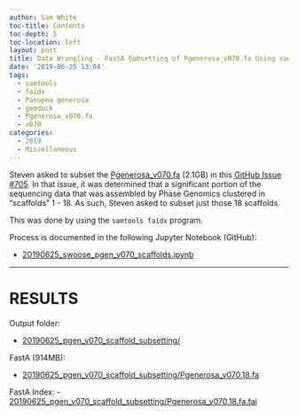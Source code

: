 ```yaml
---
author: Sam White
toc-title: Contents
toc-depth: 5
toc-location: left
layout: post
title: Data Wrangling - FastA Subsetting of Pgenerosa_v070.fa Using samtools faidx
date: '2019-06-25 13:04'
tags:
  - samtools
  - faidx
  - Panopea generosa
  - geoduck
  - Pgenerosa_v070.fa
  - v070
categories:
  - 2019
  - Miscellaneous
---
```

Steven asked to subset the [Pgenerosa_v070.fa](http://owl.fish.washington.edu/halfshell/genomic-databank/Pgenerosa_v070.fa) (2.1GB) in this [GitHub Issue #705](https://github.com/RobertsLab/resources/issues/705). In that issue, it was determined that a significant portion of the sequencing data that was assembled by Phase Genomics clustered in "scaffolds" 1 - 18. As such, Steven asked to subset just those 18 scaffolds.

This was done by using the `samtools faidx` program.

Process is documented in the following Jupyter Notebook (GitHub):

- [20190625_swoose_pgen_v070_scaffolds.ipynb](https://github.com/RobertsLab/code/blob/master/notebooks/sam/20190625_swoose_pgen_v070_scaffolds.ipynb)


---

# RESULTS

Output folder:

- [20190625_pgen_v070_scaffold_subsetting/](https://gannet.fish.washington.edu/Atumefaciens/20190625_pgen_v070_scaffold_subsetting/)

FastA (914MB):

- [20190625_pgen_v070_scaffold_subsetting/Pgenerosa_v070.18.fa](https://gannet.fish.washington.edu/Atumefaciens/20190625_pgen_v070_scaffold_subsetting/Pgenerosa_v070.18.fa)

FastA Index:
- [20190625_pgen_v070_scaffold_subsetting/Pgenerosa_v070.18.fa.fai](https://gannet.fish.washington.edu/Atumefaciens/20190625_pgen_v070_scaffold_subsetting/Pgenerosa_v070.18.fa.fai)
